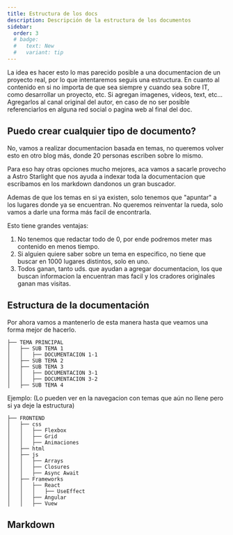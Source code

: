 ```yaml
---
title: Estructura de los docs
description: Descripción de la estructura de los documentos
sidebar:
  order: 3
  # badge:
  #   text: New
  #   variant: tip
---
```


La idea es hacer esto lo mas parecido posible a una documentacion de un proyecto real, por lo que intentaremos seguis una estructura.
En cuanto al contenido en si no importa de que sea siempre y cuando sea sobre IT, como desarrollar un proyecto, etc.
Si agregan imagenes, videos, text, etc... Agregarlos al canal original del autor, en caso de no ser posible referenciarlos en alguna red social o pagina web al final del doc.

## Puedo crear cualquier tipo de documento?

No, vamos a realizar documentacion basada en temas, no queremos volver esto en otro blog más, donde 20 personas escriben sobre lo mismo.

Para eso hay otras opciones mucho mejores, aca vamos a sacarle provecho a Astro Starlight que nos ayuda a indexar toda la documentacion que escribamos en los markdown dandonos un gran buscador.

Ademas de que los temas en si ya existen, solo tenemos que "apuntar" a los lugares donde ya se encuentran. No queremos reinventar la rueda, solo vamos a darle una forma más facil de encontrarla.

Esto tiene grandes ventajas:
1. No tenemos que redactar todo de 0, por ende podremos meter mas contenido en menos tiempo.
2. Si alguien quiere saber sobre un tema en especifico, no tiene que buscar en 1000 lugares distintos, solo en uno.
3. Todos ganan, tanto uds. que ayudan a agregar documentacion, los que buscan informacion la encuentran mas facil y los cradores originales ganan mas visitas.

## Estructura de la documentación

Por ahora vamos a mantenerlo de esta manera hasta que veamos una forma mejor de hacerlo.

```
├── TEMA PRINCIPAL
│   ├── SUB TEMA 1
│   │   ├── DOCUMENTACION 1-1
│   ├── SUB TEMA 2
│   ├── SUB TEMA 3
│   │   ├── DOCUMENTACION 3-1
│   │   ├── DOCUMENTACION 3-2
│   ├── SUB TEMA 4
```

Ejemplo: (Lo pueden ver en la navegacion con temas que aún no llene pero si ya deje la estructura)

```
├── FRONTEND
│   ├── css
│   │   ├── Flexbox
│   │   ├── Grid
│   │   ├── Animaciones
│   ├── html
│   ├── js
│   │   ├── Arrays
│   │   ├── Closures
│   │   ├── Async Await
│   ├── Frameworks
│   │   ├── React
│   │   │   ├── UseEffect
│   │   ├── Angular
│   │   ├── Vuew
```

## Markdown

